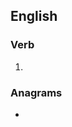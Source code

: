 ==English==

===Verb===
{{head|en|present participle}}

# {{present participle of|enlace|lang=en|nocat=1}}

===Anagrams===
* {{anagrams|en|a=acegilnn|cleaning|elancing}}